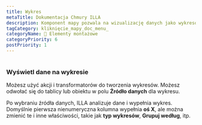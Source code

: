 ```yaml
---
title: Wykres
metaTitle: Dokumentacja Chmury ILLA
description: Komponent mapy pozwala na wizualizację danych jako wykresów i wykresów. Jest zbudowany przy użyciu Chart.js.
tagCategory: kliknięcie_mapy_doc_menu_
categoryName: 🧬 Elementy montażowe
categoryPriority: 6
postPriority: 1
---
```


# <Heading hidden>Wykres</Heading>

### Wyświetl dane na wykresie

Możesz użyć akcji i transformatorów do tworzenia wykresów. Możesz odwołać się do tablicy lub obiektu w polu **Źródło danych** dla wykresu. 

Po wybraniu źródła danych, ILLA analizuje dane i wypełnia wykres. Domyślnie pierwsza nienumeryczna kolumna wypełnia **oś X**, ale można zmienić te i inne właściwości, takie jak **typ wykresów**, **Grupuj według**, itp.

<img src='https://cdn.illacloud.com/official-website/img/docs/assemble/chart1.png' alt="" />

<img src='https://cdn.illacloud.com/official-website/img/docs/assemble/chart2.png' alt="" />
